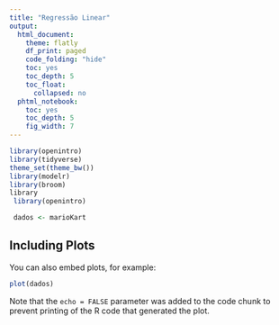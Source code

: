 ---
title: "Regressão Linear"
output:
  html_document:
    theme: flatly
    df_print: paged
    code_folding: "hide"
    toc: yes
    toc_depth: 5
    toc_float:
      collapsed: no
  phtml_notebook:
    toc: yes
    toc_depth: 5
    fig_width: 7
---

```{r echo=FALSE, message=FALSE, warning=FALSE}
library(openintro)
library(tidyverse)
theme_set(theme_bw())
library(modelr)
library(broom)
library
 library(openintro)
```


```{r read}
 dados <- marioKart

```

## Including Plots

You can also embed plots, for example:

```{r echo=FALSE}
plot(dados)
```

Note that the `echo = FALSE` parameter was added to the code chunk to prevent printing of the R code that generated the plot.

